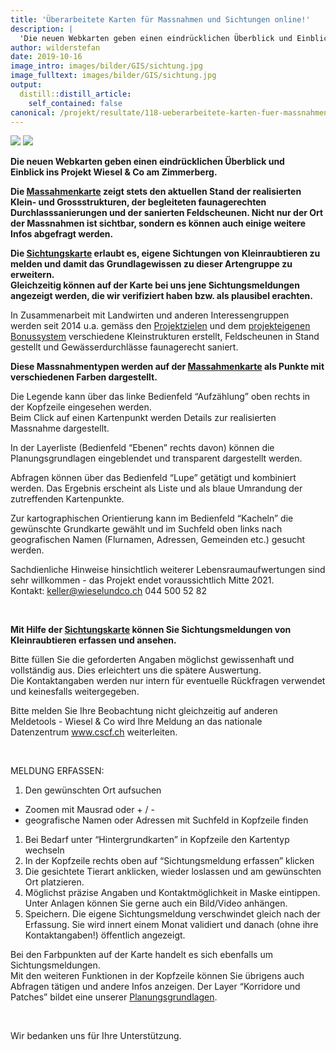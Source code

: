 ```yaml
---
title: 'Überarbeitete Karten für Massnahmen und Sichtungen online!'
description: |
  'Die neuen Webkarten geben einen eindrücklichen Überblick und Einblick ins Projekt Wiesel & Co am Zimmerberg. Die Massahmenkarte zeigt stets den aktuellen Stand der realisierten Klein- und Grossstrukturen, der begleiteten faunagerechten Durchlasssanierungen und der sanierten Feldscheunen. Nicht nur der Ort der Massnahmen ist sichtbar, sondern es können auch einige weitere Infos abgefragt werden. Die Sichtungskarte erlaubt es, eigene Sichtungen von Kleinraubtieren zu melden und damit das Grundlagewissen zu dieser Artengruppe zu erweitern. Gleichzeitig können auf der Karte bei uns jene Sichtungsmeldungen angezeigt werden, die wir verifiziert haben bzw. als plausibel erachten. '
author: wilderstefan
date: 2019-10-16
image_intro: images/bilder/GIS/sichtung.jpg
image_fulltext: images/bilder/GIS/sichtung.jpg
output:
  distill::distill_article:
    self_contained: false
canonical: /projekt/resultate/118-ueberarbeitete-karten-fuer-massnahmen-und-sichtungen-online
---
```


![](images/bilder/GIS/sichtung.jpg) <!--image_intro-->
![](images/bilder/GIS/sichtung.jpg) <!--image_fulltext-->

**Die neuen Webkarten geben einen eindrücklichen Überblick und
Einblick ins Projekt Wiesel & Co am Zimmerberg.**

**Die [Massahmenkarte](http://www.wieselundco.ch/massnahmenkarte) zeigt
stets den aktuellen Stand der realisierten Klein- und Grossstrukturen,
der begleiteten faunagerechten Durchlasssanierungen und der sanierten
Feldscheunen. Nicht nur der Ort der Massnahmen ist sichtbar, sondern es
können auch einige weitere Infos abgefragt werden.**

**Die [Sichtungskarte](http://www.wieselundco.ch/sichtungskarte) erlaubt
es, eigene Sichtungen von Kleinraubtieren zu melden und damit das
Grundlagewissen zu dieser Artengruppe zu erweitern. **  
**Gleichzeitig können auf der Karte bei uns jene Sichtungsmeldungen
angezeigt werden, die wir verifiziert haben bzw. als plausibel
erachten. **

In Zusammenarbeit mit Landwirten und anderen Interessengruppen
werden seit 2014 u.a. gemäss den [Projektzielen](projekt/ausgangslage)
und dem [projekteigenen
Bonussystem](projekt/1-1-untersuetzung) verschiedene Kleinstrukturen
erstellt, Feldscheunen in Stand gestellt und Gewässerdurchlässe
faunagerecht saniert.

**Diese Massnahmentypen werden auf
der [Massahmenkarte](http://www.wieselundco.ch/massnahmenkarte) als
Punkte mit verschiedenen Farben dargestellt.**

Die Legende kann über das linke Bedienfeld "Aufzählung" oben rechts in
der Kopfzeile eingesehen werden.  
Beim Click auf einen Kartenpunkt werden Details zur realisierten
Massnahme dargestellt.

In der Layerliste (Bedienfeld "Ebenen" rechts davon) können die
Planungsgrundlagen eingeblendet und transparent dargestellt werden.

Abfragen können über das Bedienfeld "Lupe" getätigt und kombiniert
werden. Das Ergebnis erscheint als Liste und als blaue Umrandung der
zutreffenden Kartenpunkte.

Zur kartographischen Orientierung kann im Bedienfeld "Kacheln" die
gewünschte Grundkarte gewählt und im Suchfeld oben links nach
geografischen Namen (Flurnamen, Adressen, Gemeinden etc.) gesucht
werden.

Sachdienliche Hinweise hinsichtlich weiterer Lebensraumaufwertungen sind
sehr willkommen - das Projekt endet voraussichtlich Mitte 2021.  
Kontakt: <keller@wieselundco.ch> 044 500 52 82

 

**Mit Hilfe
der [Sichtungskarte](http://www.wieselundco.ch/sichtungskarte) können
Sie Sichtungsmeldungen von Kleinraubtieren erfassen und ansehen.**

Bitte füllen Sie die geforderten Angaben möglichst gewissenhaft und
vollständig aus. Dies erleichtert uns die spätere Auswertung.  
Die Kontaktangaben werden nur intern für eventuelle Rückfragen verwendet
und keinesfalls weitergegeben.

Bitte melden Sie Ihre Beobachtung nicht gleichzeitig auf anderen
Meldetools - Wiesel & Co wird Ihre Meldung an das nationale
Datenzentrum [www.cscf.ch](http://www.cscf.ch/) weiterleiten.

 

MELDUNG ERFASSEN:

1.  Den gewünschten Ort aufsuchen

-   Zoomen mit Mausrad oder + / -
-   geografische Namen oder Adressen mit Suchfeld in Kopfzeile finden

1.  Bei Bedarf unter "Hintergrundkarten" in Kopfzeile den Kartentyp
    wechseln
2.  In der Kopfzeile rechts oben auf "Sichtungsmeldung erfassen" klicken
3.  Die gesichtete Tierart anklicken, wieder loslassen und am
    gewünschten Ort platzieren.
4.  Möglichst präzise Angaben und Kontaktmöglichkeit in Maske eintippen.
    Unter Anlagen können Sie gerne auch ein Bild/Video anhängen.
5.  Speichern. Die eigene Sichtungsmeldung verschwindet gleich nach der
    Erfassung. Sie wird innert einem Monat validiert und danach (ohne
    ihre Kontaktangaben!) öffentlich angezeigt.

Bei den Farbpunkten auf der Karte handelt es sich ebenfalls um
Sichtungsmeldungen.  
Mit den weiteren Funktionen in der Kopfzeile können Sie übrigens auch
Abfragen tätigen und andere Infos anzeigen. Der Layer "Korridore und
Patches" bildet eine unserer
[Planungsgrundlagen](http://www.wieselundco.ch/images/dokumente/beschrieb_umsetzungsphase/AnhangC_Patch_Vernetzungsplanung.pdf).
 

 

Wir bedanken uns für Ihre Unterstützung.

 

 

 

 

 

 

 

<!--http://wieselundco.ch/projekt/resultate/118-ueberarbeitete-karten-fuer-massnahmen-und-sichtungen-online-->
